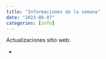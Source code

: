 ```yaml
---
title: "Informaciones de la semana"
date: "2023-08-07"
categories: [info]
---
```


Actualizaciones sitio web:

- 

